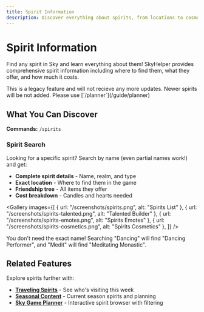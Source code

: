 ---
title: Spirit Information
description: Discover everything about spirits, from locations to cosmetics
---

# Spirit Information

Find any spirit in Sky and learn everything about them! SkyHelper provides comprehensive spirit information including where to find them, what they offer, and how much it costs.

<Callout type="warn">
  This is a legacy feature and will not recieve any more updates. Newer spirits will be not added. Please use
  [`/planner`](/guide/planner)
</Callout>

## What You Can Discover

**Commands:** `/spirits`

### Spirit Search

Looking for a specific spirit? Search by name (even partial names work!) and get:

- **Complete spirit details** - Name, realm, and type
- **Exact location** - Where to find them in the game
- **Friendship tree** - All items they offer
- **Cost breakdown** - Candles and hearts needed

<Gallery
  images={[
    { url: "/screenshots/spirits.png", alt: "Spirits List" },
    { url: "/screenshots/spirits-talented.png", alt: "Talented Builder" },
    { url: "/screenshots/spirits-emotes.png", alt: "Spirits Emotes" },
    { url: "/screenshots/spirits-cosmetics.png", alt: "Spirits Cosmetics" },
  ]}
/>

<Callout type="info">
  You don't need the exact name! Searching "Dancing" will find "Dancing Performer", and "Medit" will find "Meditating Monastic".
</Callout>

## Related Features

Explore spirits further with:

- **[Traveling Spirits](/guide/events#traveling-spirit-information)** - See who's visiting this week
- **[Seasonal Content](/guide/seasonal)** - Current season spirits and planning
- **[Sky Game Planner](/guide/planner)** - Interactive spirit browser with filtering
